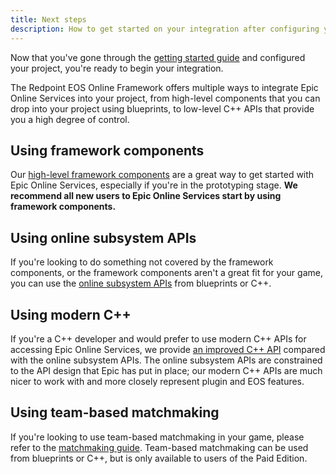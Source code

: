 ```yaml
---
title: Next steps
description: How to get started on your integration after configuring your project.
---
```


Now that you've gone through the [getting started guide](./index.mdx) and configured your project, you're ready to begin your integration.

The Redpoint EOS Online Framework offers multiple ways to integrate Epic Online Services into your project, from high-level components that you can drop into your project using blueprints, to low-level C++ APIs that provide you a high degree of control.

## Using framework components

Our [high-level framework components](../framework/index.mdx) are a great way to get started with Epic Online Services, especially if you're in the prototyping stage. **We recommend all new users to Epic Online Services start by using framework components.**

## Using online subsystem APIs

If you're looking to do something not covered by the framework components, or the framework components aren't a great fit for your game, you can use the [online subsystem APIs](../ossv1/index.mdx) from blueprints or C++.

## Using modern C++

If you're a C++ developer and would prefer to use modern C++ APIs for accessing Epic Online Services, we provide [an improved C++ API](../systems/index.md) compared with the online subsystem APIs. The online subsystem APIs are constrained to the API design that Epic has put in place; our modern C++ APIs are much nicer to work with and more closely represent plugin and EOS features.

## Using team-based matchmaking

If you're looking to use team-based matchmaking in your game, please refer to the [matchmaking guide](../matchmaking/index.md). Team-based matchmaking can be used from blueprints or C++, but is only available to users of the Paid Edition.
